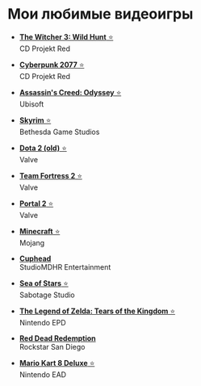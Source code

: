 # Мои любимые видеоигры

- [**The Witcher 3: Wild Hunt** ⭐](https://store.steampowered.com/app/292030/The_Witcher_3_Wild_Hunt/)  
  CD Projekt Red

- [**Cyberpunk 2077** ⭐](https://store.steampowered.com/app/109150/Cyberpunk_2077/)  
  CD Projekt Red

- [**Assassin's Creed: Odyssey** ⭐](https://store.steampowered.com/app/812140/Assassins_Creed_Odyssey/)  
  Ubisoft

- [**Skyrim** ⭐](https://store.steampowered.com/app/72850/Skyrim/)  
  Bethesda Game Studios

- [**Dota 2 (old)** ⭐](https://store.steampowered.com/app/570/Dota_2/)  
  Valve

- [**Team Fortress 2** ⭐](https://store.steampowered.com/app/440/Team_Fortress_2/)  
  Valve

- [**Portal 2** ⭐](https://store.steampowered.com/app/620/Portal_2/)  
  Valve

- [**Minecraft** ⭐](https://www.minecraft.net/)  
  Mojang

- [**Cuphead**](https://store.steampowered.com/app/268910/Cuphead/)  
  StudioMDHR Entertainment

- [**Sea of Stars** ⭐](https://seastarsgame.com/)  
  Sabotage Studio

- [**The Legend of Zelda: Tears of the Kingdom** ⭐](https://www.zelda.com/tears-of-the-kingdom/)  
  Nintendo EPD

- [**Red Dead Redemption**](https://www.rockstargames.com/games/reddeadredemption)  
  Rockstar San Diego

- [**Mario Kart 8 Deluxe** ⭐](https://www.nintendo.com/games/detail/mario-kart-8-deluxe-switch/)  
  Nintendo EAD

